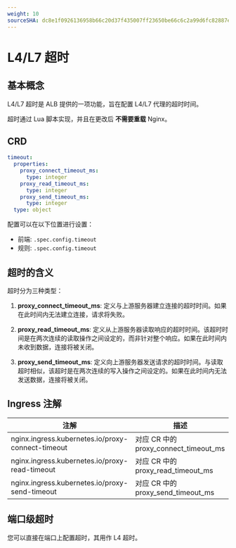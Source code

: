 ```yaml
---
weight: 10
sourceSHA: dc8e1f0926136958b66c20d37f435007ff23650be66c6c2a99d6fc82887ef2c6
---
```


# L4/L7 超时

## 基本概念

L4/L7 超时是 ALB 提供的一项功能，旨在配置 L4/L7 代理的超时时间。

超时通过 Lua 脚本实现，并且在更改后 **不需要重载** Nginx。

## CRD

```yaml
timeout:
  properties:
    proxy_connect_timeout_ms:
      type: integer
    proxy_read_timeout_ms:
      type: integer
    proxy_send_timeout_ms:
      type: integer
  type: object
```

配置可以在以下位置进行设置：

- 前端: `.spec.config.timeout`
- 规则: `.spec.config.timeout`

## 超时的含义

超时分为三种类型：

1. **proxy\_connect\_timeout\_ms**: 定义与上游服务器建立连接的超时时间。如果在此时间内无法建立连接，请求将失败。

2. **proxy\_read\_timeout\_ms**: 定义从上游服务器读取响应的超时时间。该超时时间是在两次连续的读取操作之间设定的，而非针对整个响应。如果在此时间内未收到数据，连接将被关闭。

3. **proxy\_send\_timeout\_ms**: 定义向上游服务器发送请求的超时时间。与读取超时相似，该超时是在两次连续的写入操作之间设定的。如果在此时间内无法发送数据，连接将被关闭。

## Ingress 注解

| 注解                                               | 描述                                            |
| ------------------------------------------------- | ------------------------------------------------ |
| nginx.ingress.kubernetes.io/proxy-connect-timeout | 对应 CR 中的 proxy\_connect\_timeout\_ms      |
| nginx.ingress.kubernetes.io/proxy-read-timeout    | 对应 CR 中的 proxy\_read\_timeout\_ms         |
| nginx.ingress.kubernetes.io/proxy-send-timeout    | 对应 CR 中的 proxy\_send\_timeout\_ms         |

## 端口级超时

您可以直接在端口上配置超时，其用作 L4 超时。
